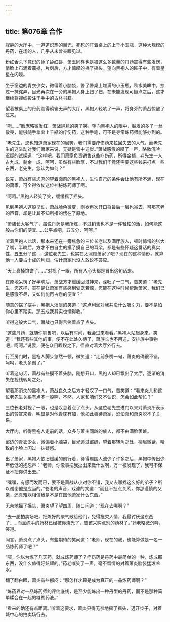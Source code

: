 ```yaml
---
---
---
```

title: 第076章 合作
---



寂静的大厅中，一道道炽热的目光，死死的盯着桌上的上千小玉瓶，这种大规模的丹药，在场的人，几乎从未曾亲眼见过。

粉红舌头下意识的舔了舔红唇，萧玉同样也是被这么多数量的丹药震得有些发愣，俏脸上布满着震撼，片刻后，方才惊叹的摇了摇头，望向黑袍人的眸子中，有着星星在闪现。

坐于窗边的青衣少女，微偏着小脑袋，瞥了瞥桌上堆满的小玉瓶，秋水美眸中，掠过一抹诧异，目光再次在一旁的黑袍人身上扫了扫，在未能发现可疑点之后，这才继续将视线投注于手中的古朴书籍。

望着被桌上的丹药震得鸦雀无声的大厅，黑袍人轻咳了一声，将身旁的萧战惊醒了过来。

“呃……”脸庞略微发红，萧战尴尬的笑了笑，望向黑袍人的眼中，越发的多了一丝敬畏，能够随手拿出上千瓶的疗伤药，这种手笔，可不是寻常炼药师能够办到的。

“老先生，您也知道萧家现在的局势，我们需要疗伤药来拉回失去的人气，而老先生的这举动对我们萧家来说，无疑是雪中送炭。”萧战感激的叹了一声，略微沉吟，迟疑的试探道：“这样吧，我们萧家负责销售这些疗伤药，所得金额，老先生一人占九成，剩余一成，呵呵，虽然有些脸厚，不过我们毕竟还需要这些钱来打点一些东西，老先生，您认为如何？”

说完，萧战有些忐忑的望着面前的黑袍人，生怕自己的条件会让他有所不满，现在的萧家，可全得依仗这位神秘炼药师了啊。

“呵呵。”黑袍人轻笑了笑，缓缓摇了摇头。

见到黑袍人这般举动，萧战脸色微变，刚欲再次开口将最后一层也减去，可那苍老的声音，却是让其不知所措的愣在了原地。

“萧族长太客气了，虽说丹药是我所炼，不过销售也不是一件轻松的活，如何能这般占你们的便宜……公平点吧，五五分，呵呵。”

听着黑袍人此话，那本来还在一旁焦急的三位长老以及满厅族人，顿时惊愕的张大了嘴，半晌后，方才不由自主的摸了摸自己的耳朵，都是有些怀疑这番话的真实性，五五分？这……这位老先生，也实在太照顾萧家了吧？现在的这种情形，就算他一人要占十成的利润，估计萧家也没人敢说不答应。

“天上真掉馅饼了……”对视了一眼，所有人心头都是冒出这句话来。

在原地呆愣了好半晌后，萧战方才缓缓回过神来，深吐了一口气，苦笑道：“老先生，您这样，实在是让萧家有些感到受宠若惊，您能在这种时候帮助萧家，我们已是感激不尽，又如何能再占您的便宜？”

随意的摆了摆手，黑袍人淡淡的笑道：“这点利润对我并没什么吸引力，要不是怕你心里不踏实，那五成我其实也懒得收。”

听得这般大口气，萧战也只得苦笑着点了点头。

“这些丹药，就随你销售吧，以后有时间，我会过来看看。”黑袍人站起身来，笑道：“我还有些其他的事，便不在此处久待了，萧族长也不用送，安排族中事物吧，呵呵。”说罢，便在众目睽睽之下，径直对着大厅外行去。

行至房门时，黑袍人脚步忽然一顿，微笑道：“走前多嘴一句，萧炎的确很不错，呵呵，老头多谢了。”

听着这句话，萧战有些摸不着头脑，刚想开口，黑袍人却已飘出了大厅，逐渐的消失在视线转角之处。

望着那消失的黑袍人，萧战良久之后方才轻叹了一口气，苦笑道：“看来炎儿和这位老先生关系有点不一般啊，不然，人家和咱们又不认识，怎会如此帮忙？”

三位长老对视了一眼，也是叹息着点了点头，从这位老先生进门以来对萧炎所表示出的赞赏来看，明显是对他青睐有加，他如此善待萧家，恐怕真和萧炎脱不了关系。

大厅内，听得黑袍人走前的话，众多与萧炎同龄的族人，都不由满脸羡嫉。

窗边的青衣少女，微偏着小脑袋，目光透过窗缝，望着那转角之处，柳眉微蹙，精致的小脸上闪过一抹疑惑。

出了萧家，黑袍人依旧缓缓的前行着，待得周围人流少了许多之后，黑袍中传出少年低低的抱怨声：“老师，你没事把我扯出来做什么啊，万一被发现了，我可不保证不把你供出去。”

“嘿嘿，有感而发而已，要不是萧战从小对你不错，我又去哪找这么好的弟子？所以谢谢他是应当的。”苍老的声音，戏谑的笑道：“而且不扯点关系，你那谨慎的父亲，还真难以相信我是不是在图他萧家什么东西。”

无奈地摇了摇头，萧炎望了望四周，随口问道：“现在去哪啊？”

“去一趟拍卖场吧，把炼好的聚气散给他们，免得拖欠人情，我最讨厌这东西了……而且练手的药材已经被你烧光了，应该采购点别的药材了。”药老略微沉吟，笑道。

闻言，萧炎点了点头，有些期待的笑问道：“老师，现在的我，也能算做是一名一品炼药师了吧？”

“嘁，你以为炼了几天药，就成炼药师了？疗伤药是丹药中最简单的一种，炼成那东西，没什么值得好炫耀的。”药老嗤笑了一声，毫不留情的对着萧炎脑袋猛泼冷水。

翻了翻白眼，萧炎有些郁闷：“那怎样才算是成为真正的一品炼药师啊？”

“炼药界对一品炼药师的评估底线，是至少能炼出一种丹型的丹药，而不是那种简单糅合在一起的糨糊药液。”

“看来的确还有点距离。”听着这要求，萧炎只得无奈地摇了摇头，迈开步子，对着城中心的拍卖场行去。